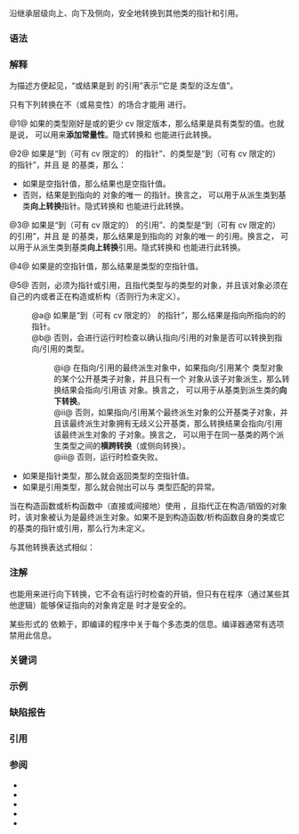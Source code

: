 {{title|dynamic_cast 转换}}
{{cpp/language/expressions/navbar}}
沿继承层级向上、向下及侧向，安全地转换到其他类的指针和引用。

===语法===
{{sdsc begin}}
{{sdsc|{{ttb|dynamic_cast&lt;}} {{spar|目标类型}} {{ttb|&gt;(}} {{spar|表达式}} {{ttb|)}}}}
{{sdsc end}}

{{par begin}}
{{par|{{spar|目标类型}}|指向完整类类型的指针，到完整类类型的引用，或指向（可有 cv 限定的）{{c/core|void}} 的指针}}
{{par|{{spar|表达式}}|如果{{spar sep|目标类型}}是引用，那么是完整类类型的{{rev inl|until=c++11|左值}}{{rev inl|since=c++11|泛左值}}表达式，如果{{spar sep|目标类型}}是指针，那么是指向完整类类型的指针纯右值}}
{{par end}}

===解释===
为描述方便起见，“{{spar sep|表达式}}或结果是到 {{tt|T}} 的引用”表示“它是 {{tt|T}} 类型的泛左值”{{rev inl|until=c++11|，这遵循 {{rlpt|decltype}} 的约定}}。

只有下列转换在不{{rlps|const_cast#移除常量性}}（或易变性）的场合才能用 {{c/core|dynamic_cast}} 进行。

@1@ 如果{{spar sep|表达式}}的类型刚好是{{spar sep|目标类型}}或{{spar sep|目标类型}}的更少 cv 限定版本，那么结果是{{spar sep|表达式}}具有{{spar sep|目标类型}}类型的值。也就是说，{{c/core|dynamic_cast}} 可以用来'''添加常量性'''。隐式转换和 {{c/core|static_cast}} 也能进行此转换。

@2@ 如果{{spar sep|目标类型}}是“到（可有 cv 限定的）{{tt|Base}} 的指针”、{{spar sep|表达式}}的类型是“到（可有 cv 限定的）{{tt|Derived}} 的指针”，并且 {{tt|Base}} 是 {{tt|Derived}} 的基类，那么：
* 如果{{spar sep|表达式}}是空指针值，那么结果也是空指针值。
* 否则，结果是到{{spar sep|表达式}}指向的 {{tt|Derived}} 对象的唯一 {{tt|Base}} {{rlps|object#子对象}}的指针。换言之，{{c/core|dynamic_cast}} 可以用于从派生类到基类'''向上转换'''指针。隐式转换和 {{c/core|static_cast}} 也能进行此转换。

@3@ 如果{{spar sep|目标类型}}是“到（可有 cv 限定的）{{tt|Base}} 的引用”、{{spar sep|表达式}}的类型是“到（可有 cv 限定的）{{tt|Derived}} 的引用”，并且 {{tt|Base}} 是 {{tt|Derived}} 的基类，那么结果是到{{spar sep|表达式}}指向的 {{tt|Derived}} 对象的唯一 {{tt|Base}} {{rlps|object#子对象}}的引用。换言之，{{c/core|dynamic_cast}} 可以用于从派生类到基类'''向上转换'''引用。隐式转换和 {{c/core|static_cast}} 也能进行此转换。

@4@ 如果{{spar sep|表达式}}是{{rlp|object#多态对象|多态类型}}的空指针值，那么结果是{{spar sep|目标类型}}类型的空指针值。

@5@ 否则，{{spar sep|表达式}}必须为指针或引用，且指代类型与{{spar sep|表达式}}的类型{{rlp|implicit conversion#相似类型|相似}}的对象，并且该对象必须在自己的{{rlp|lifetime|生存期}}内或者正在构造或析构（否则行为未定义）。
:@a@ 如果{{spar sep|表达式}}是“到（可有 cv 限定的）{{c/core|void}} 的指针”，那么结果是指向{{spar sep|表达式}}所指向的{{rlp|object#子对象|最终派生对象}}的指针。
:@b@ 否则，会进行运行时检查以确认{{spar sep|表达式}}指向/引用的对象是否可以转换到{{spar sep|目标类型}}指向/引用的类型。
::@i@ 在{{spar sep|表达式}}指向/引用的最终派生对象中，如果{{spar sep|表达式}}指向/引用某个{{spar sep|目标类型}} 类型对象的某个公开基类子对象，并且只有一个{{spar sep|目标类型}} 对象从该子对象派生，那么转换结果会指向/引用该 {{spar sep|目标类型}}对象。换言之，{{c/core|dynamic_cast}} 可以用于从基类到派生类的'''向下转换'''。
::@ii@ 否则，如果{{spar sep|表达式}}指向/引用某个最终派生对象的公开基类子对象，并且该最终派生对象拥有无歧义公开基类{{spar sep|目标类型}}，那么转换结果会指向/引用该最终派生对象的 {{spar sep|目标类型}}子对象。换言之，{{c/core|dynamic_cast}} 可以用于在同一基类的两个派生类型之间的'''横跨转换'''（或侧向转换）。
::@iii@ 否则，运行时检查失败。
* 如果{{spar sep|目标类型}}是指针类型，那么就会返回{{spar sep|目标类型}}类型的空指针值。
* 如果{{spar sep|目标类型}}是引用类型，那么就会抛出可以与 {{lc|std::bad_cast}} 类型{{rlp|catch|处理块}}匹配的异常。

当在构造函数或析构函数中（直接或间接地）使用 {{c/core|dynamic_cast}}，且{{spar sep|表达式}}指代正在构造/销毁的对象时，该对象被认为是最终派生对象。如果{{spar sep|目标类型}}不是到构造函数/析构函数自身的类或它的基类的指针或引用，那么行为未定义。

与其他转换表达式相似：
{{rev begin}}
{{rev|until=c++11|
* 当{{spar sep|目标类型}}是引用类型时，结果是左值。
* 当{{spar sep|目标类型}}是指针类型时，结果是右值。
}}
{{rev|since=c++11|
* 当{{spar sep|目标类型}}是左值引用类型（{{spar sep|表达式}}必然是左值）时，结果是左值。
* 当{{spar sep|目标类型}}是右值引用类型（{{spar sep|表达式}}是完整类类型，{{rev inl|until=c++17|可以是左值或右值}}{{rev inl|since=c++17|必然是泛左值（纯右值被{{rlp|implicit conversion#临时量实质化|实质化}}）}}）时，结果是亡值。
* 当{{spar sep|目标类型}}是指针类型时，结果是纯右值。
}}
{{rev end}}

===注解===
{{c/core|static_cast}} 也能用来进行向下转换，它不会有运行时检查的开销，但只有在程序（通过某些其他逻辑）能够保证{{spar sep|表达式}}指向的对象肯定是 {{tt|Derived}} 时才是安全的。

某些形式的 {{c/core|dynamic_cast}} 依赖于{{enwiki|Run-time type information|运行时类型鉴别}}，即编译的程序中关于每个多态类的信息。编译器通常有选项禁用此信息。

===关键词===
{{ltt|cpp/keyword/dynamic_cast}}

===示例===
{{example
|code=
#include &lt;iostream&gt;

struct V
{
    virtual void f() {} // 必须为多态，以使用带运行时检查的 dynamic_cast
};

struct A : virtual V {};

struct B : virtual V
{
    B(V* v, A* a)
    {
        // 构造中转换（见后述 D 的构造函数中的调用）
        dynamic_cast&lt;B*&gt;(v); // 良好定义：v 有类型 V*，V 是 B 的基类，产生 B*
        dynamic_cast&lt;B*&gt;(a); // 未定义行为：a 有类型 A*，A 不是 B 的基类
    }
};

struct D : A, B
{
    D() : B(static_cast&lt;A*&gt;(this), this) {}
};

struct Base
{
    virtual ~Base() {}
};

struct Derived: Base
{
    virtual void name() {}
};

int main()
{
    D d; // 最终派生对象
    A&amp; a = d; // 向上转换，可以用 dynamic_cast，但不是必须的
    
    [[maybe_unused]]
    D&amp; new_d = dynamic_cast&lt;D&amp;&gt;(a); // 向下转换
    [[maybe_unused]]
    B&amp; new_b = dynamic_cast&lt;B&amp;&gt;(a); // 侧向转换
    
    Base* b1 = new Base;
    if (Derived* d = dynamic_cast&lt;Derived*&gt;(b1); d != nullptr)
    {
        std::cout &lt;&lt; "成功从 b1 向下转换到 d\n";
        d-&gt;name(); // 可以安全调用
    }
    
    Base* b2 = new Derived;
    if (Derived* d = dynamic_cast&lt;Derived*&gt;(b2); d != nullptr)
    {
        std::cout &lt;&lt; "成功从 b2 向下转换到 d\n";
        d-&gt;name(); // 可以安全调用
    }
    
    delete b1;
    delete b2;
}
|output=
成功从 b2 向下转换到 d
}}

===缺陷报告===
{{dr list begin}}
{{dr list item|wg=cwg|dr=1269|std=C++11|before=在{{spar sep|目标类型}}是右值引用类型时不会为亡值{{spar sep|表达式}}进行运行时检查|after=此时会进行运行时检查}}
{{dr list item|wg=cwg|dr=2861|std=C++98|before={{spar sep|表达式}}可以指向/指代类型不可访问的对象|after=此时行为未定义}}
{{dr list end}}

===引用===
{{ref std c++23}}
{{ref std|section=7.6.1.7|title=Dynamic cast|id=expr.dynamic.cast}}
{{ref std end}}
{{ref std c++20}}
{{ref std|section=7.6.1.6|title=Dynamic cast|id=expr.dynamic.cast}}
{{ref std end}}
{{ref std c++17}}
{{ref std|section=8.2.7|title=Dynamic cast|id=expr.dynamic.cast}}
{{ref std end}}
{{ref std c++14}}
{{ref std|section=5.2.7|title=Dynamic cast|id=expr.dynamic.cast}}
{{ref std end}}
{{ref std c++11}}
{{ref std|section=5.2.7|title=Dynamic cast|id=expr.dynamic.cast}}
{{ref std end}}
{{ref std c++98}}
{{ref std|section=5.2.7|title=Dynamic cast|id=expr.dynamic.cast}}
{{ref std end}}
{{ref std c++03}}
{{ref std|section=5.2.7|title=Dynamic cast|id=expr.dynamic.cast}}
{{ref std end}}

===参阅===
* {{rlpt|const_cast}}
* {{rlpt|static_cast}}
* {{rlpt|reinterpret_cast}}
* {{rlp|explicit cast|显式转换}}
* {{rlp|implicit conversion|隐式转换}}

{{langlinks|de|en|es|fr|it|ja|pt|ru}}